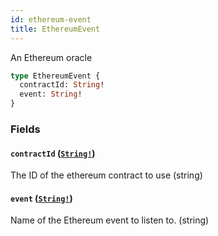 ```yaml
---
id: ethereum-event
title: EthereumEvent
---
```


An Ethereum oracle

```graphql
type EthereumEvent {
  contractId: String!
  event: String!
}
```

### Fields

#### `contractId` ([`String!`](/graphql/scalars/string))

The ID of the ethereum contract to use (string)

#### `event` ([`String!`](/graphql/scalars/string))

Name of the Ethereum event to listen to. (string)
